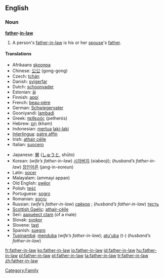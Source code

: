 ==English==

===Noun===
{{wikipedia}}
'''[[father]]-[[in-law]]'''

# A person's [[father-in-law]] is his or her [[spouse]]'s [[father]].

====Translations====
{{top}}
*Afrikaans [[skoonpa]]
*Chinese: [[公公]] (gong-gong)
*Czech: [[tchán]] {{m}}
*Danish: [[svigerfar]] {{c}}
*Dutch: [[schoonvader]] {{m}}
*Estonian: [[äi]]
*Finnish: [[appi]]
*French: [[beau-père]] {{m}}
*German: [[Schwiegervater]] {{m}}
*Gooniyandi: [[lambadi]]
*Greek: [[πεθερός]] (petherós)
*Hebrew: [[חם|חָם]] (kham) {{m}}
*Indonesian: [[mertua]] [[laki-laki]]
*[[Interlingua]]: [[patre affin]]
*Irish: [[athair céile]]
*Italian: [[suocero]] {{m}}
{{mid}}
*Japanese: [[舅]] ([[しゅうと]], shūto)
*Korean: (''wife’s father-in-law'') [[시아버지]] (siabeoji); (''husband’s father-in-law'') [[장인어른]] (jang-in-eoreun)
*Latin: [[socer]] {{m}}
*Malayalam: (ammayi appan)
*Old English: [[sweor|swēor]] {{m}}
*Polish: [[teść]] {{m}}
*Portuguese: [[sogro]] {{m}}
*Romanian: [[socru]] {{m}}
*Russian: (''wife’s father-in-law'') [[свёкор]] {{m}}; (''husband’s father-in-law'') [[тесть]] {{m}}
*[[Scottish Gaelic]]: [[athair-cèile]] {{m}}
*Seri: [[aaquéect ctam]] (of a male)
*Slovak: [[svokor]] {{m}}
*Slovene: [[tast]] {{m}}
*Spanish: [[suegro]] {{m}}
*[[Tupinambá]]: [[menduba]] (''wife’s father-in-law''); [[atu'uba]] (t-) (''husband’s father-in-law'')
{{bottom}}

[[Category:Family]]

[[fr:father-in-law]]
[[ko:father-in-law]]
[[io:father-in-law]]
[[id:father-in-law]]
[[hu:father-in-law]]
[[pl:father-in-law]]
[[pt:father-in-law]]
[[ta:father-in-law]]
[[tr:father-in-law]]
[[zh:father-in-law]]